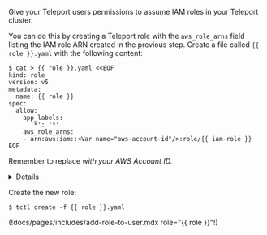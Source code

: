 Give your Teleport users permissions to assume IAM roles in your Teleport
cluster.

You can do this by creating a Teleport role with the `aws_role_arns` field
listing the IAM role ARN created in the previous step. Create a file called
`{{ role }}.yaml` with the following content:

```code
$ cat > {{ role }}.yaml <<EOF
kind: role
version: v5
metadata:
  name: {{ role }}
spec:
  allow:
    app_labels:
      '*': '*'
    aws_role_arns:
    - arn:aws:iam::<Var name="aws-account-id"/>:role/{{ iam-role }}
EOF
```
Remember to replace <Var name="aws-account-id"/> with your AWS Account ID.

<Details title="Templating &quot;aws_role_arns&quot; in role definitions">
The `aws_role_arns` field supports template variables so they can be populated
dynamically based on your users' identity provider attributes. Here are some
examples:

<Tabs>
  <TabItem label="local users">
  Use `{{internal.aws_role_arns}}` in the role definition:
  ```yaml
  kind: role
  version: v5
  metadata:
    name: {{ role }}
  spec:
    allow:
      app_labels:
        '*': '*'
      aws_role_arns: ['{{internal.aws_role_arns}}']
  ```
  Then specify the IAM roles through user traits:
  ```yaml
  kind: user
  version: v2
  metadata:
    name: alice
  spec:
    roles: ['{{ role }}']
    traits:
      aws_role_arns: ['arn:aws:iam:123456789000:role/role_for_alice']
  ---
  kind: user
  version: v2
  metadata:
    name: bob
  spec:
    roles: ['{{ role }}']
    traits:
      aws_role_arns: ['arn:aws:iam:123456789000:role/role_for_bob']
    ```
  </TabItem>
  <TabItem label="SSO users">
  Let's assume that an IAM role has been created for each Teleport user, and
  the name of the IAM role corresponds to their Email addresses without the
  Email domain suffix.


  Then `aws_role_arns` can be templated with `external.email`:
  ```yaml
  kind: role
  version: v5
  metadata:
    name: {{ role }}
  spec:
    allow:
      app_labels:
        '*': '*'
      aws_role_arns: ['arn:aws:iam:123456789000:role/{{email.local(external.email)}}']
  ```
  </TabItem>
</Tabs>

See [Role Templates](../../admin-guides/access-controls/guides/role-templates.mdx) for
details.
</Details>

Create the new role:

```code
$ tctl create -f {{ role }}.yaml
```

(!docs/pages/includes/add-role-to-user.mdx role="{{ role }}"!)

